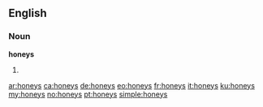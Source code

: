 ==English==

===Noun===
'''honeys'''

# {{plural of|honey}}

[[ar:honeys]]
[[ca:honeys]]
[[de:honeys]]
[[eo:honeys]]
[[fr:honeys]]
[[it:honeys]]
[[ku:honeys]]
[[my:honeys]]
[[no:honeys]]
[[pt:honeys]]
[[simple:honeys]]